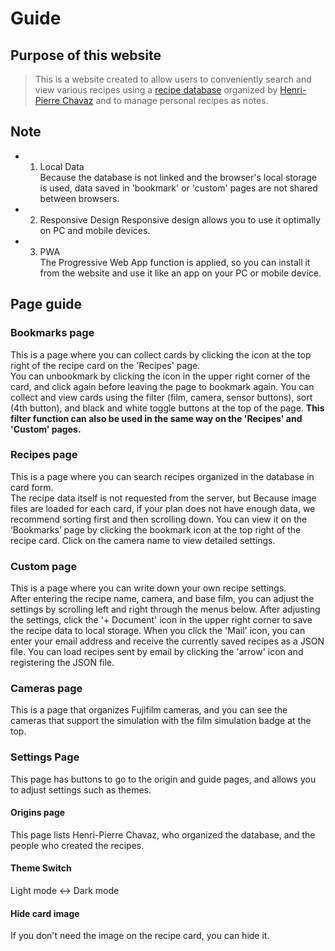 # Guide

## Purpose of this website
> This is a website created to allow users to conveniently search and view various recipes using a [recipe database](https://docs.google.com/spreadsheets/d/11PvZ7rOnwmbz5VylVIvzOuWwEa83c0DweAlBwJ2pZJc/edit#gid=1775432829) organized by [Henri-Pierre Chavaz](https://hpchavaz-photography.blogspot.com/) and to manage personal recipes as notes.

## Note
- 1. Local Data  
Because the database is not linked and the browser's local storage is used, data saved in 'bookmark' or 'custom' pages are not shared between browsers.
- 2. Responsive Design
Responsive design allows you to use it optimally on PC and mobile devices.
- 3. PWA  
The Progressive Web App function is applied, so you can install it from the website and use it like an app on your PC or mobile device.

## Page guide

### Bookmarks page
This is a page where you can collect cards by clicking the icon at the top right of the recipe card on the 'Recipes' page.  
You can unbookmark by clicking the icon in the upper right corner of the card, and click again before leaving the page to bookmark again. 
You can collect and view cards using the filter (film, camera, sensor buttons), sort (4th button), and black and white toggle buttons at the top of the page.
**This filter function can also be used in the same way on the 'Recipes' and 'Custom' pages.**

### Recipes page
This is a page where you can search recipes organized in the database in card form.  
The recipe data itself is not requested from the server, but
Because image files are loaded for each card, if your plan does not have enough data, we recommend sorting first and then scrolling down.
You can view it on the ‘Bookmarks’ page by clicking the bookmark icon at the top right of the recipe card.
Click on the camera name to view detailed settings.

### Custom page
This is a page where you can write down your own recipe settings.  
After entering the recipe name, camera, and base film, you can adjust the settings by scrolling left and right through the menus below.
After adjusting the settings, click the '+ Document' icon in the upper right corner to save the recipe data to local storage.
When you click the 'Mail' icon, you can enter your email address and receive the currently saved recipes as a JSON file.
You can load recipes sent by email by clicking the 'arrow' icon and registering the JSON file.

### Cameras page
This is a page that organizes Fujifilm cameras, and you can see the cameras that support the simulation with the film simulation badge at the top.

### Settings Page
This page has buttons to go to the origin and guide pages, and allows you to adjust settings such as themes.


#### Origins page
This page lists Henri-Pierre Chavaz, who organized the database, and the people who created the recipes.

#### Theme Switch
Light mode ↔ Dark mode

#### Hide card image
If you don't need the image on the recipe card, you can hide it.
